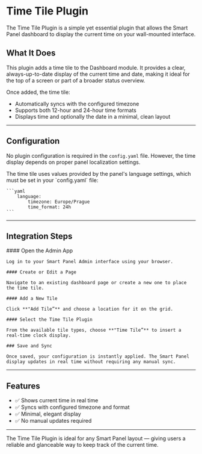
# Time Tile Plugin

The Time Tile Plugin is a simple yet essential plugin that allows the Smart Panel dashboard to display the current time
on your wall-mounted interface.

## What It Does

This plugin adds a time tile to the Dashboard module. It provides a clear, always-up-to-date display of the current time
and date, making it ideal for the top of a screen or part of a broader status overview.

Once added, the time tile:

- Automatically syncs with the configured timezone
- Supports both 12-hour and 24-hour time formats
- Displays time and optionally the date in a minimal, clean layout

---

## Configuration

No plugin configuration is required in the `config.yaml` file. However, the time display depends on proper panel localization settings.

<Callout type="info">
		The time tile uses values provided by the panel's language settings, which must be set in your `config.yaml` file:

	```yaml
		language:
			timezone: Europe/Prague
			time_format: 24h
	```
</Callout>

---

## Integration Steps

<Steps>
	#### Open the Admin App

	Log in to your Smart Panel Admin interface using your browser.

	#### Create or Edit a Page

	Navigate to an existing dashboard page or create a new one to place the time tile.

	#### Add a New Tile

	Click **"Add Tile”** and choose a location for it on the grid.

	#### Select the Time Tile Plugin

	From the available tile types, choose **"Time Tile”** to insert a real-time clock display.

	### Save and Sync

	Once saved, your configuration is instantly applied. The Smart Panel display updates in real time without requiring any manual sync.
</Steps>

---

## Features

- ✅ Shows current time in real time
- ✅ Syncs with configured timezone and format
- ✅ Minimal, elegant display
- ✅ No manual updates required

---

The Time Tile Plugin is ideal for any Smart Panel layout — giving users a reliable and glanceable way to keep track of the current time.
